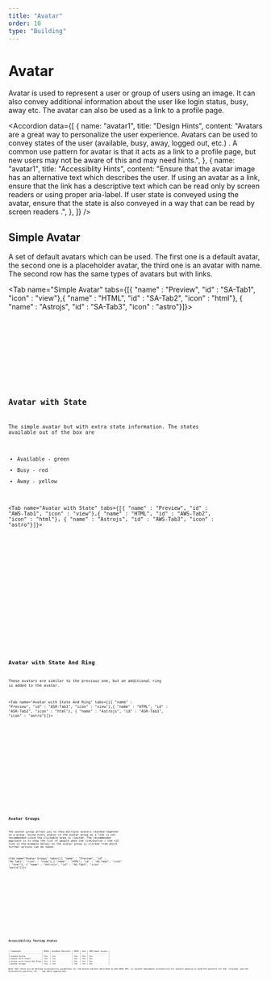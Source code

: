 ```yaml
---
title: "Avatar"
order: 10
type: "Building"
---
```



# Avatar

Avatar is used to represent a user or group of users using an image. It can also convey additional information about the user like login status, busy, away etc. The avatar can also be used as a link to a profile page.

<Accordion
  data={[
    {
      name: "avatar1",
      title: "Design Hints",
      content:
        "Avatars are a great way to personalize the user experience. Avatars can be used to convey states of the user (available, busy, away, logged out, etc.) . A common use pattern for avatar is that it acts as a link to a profile page, but new users may not be aware of this and may need hints.",
    },
    {
      name: "avatar1",
      title: "Accessiblity Hints",
      content:
        "Ensure that the avatar image has an alternative text which describes the user. If using an avatar as a link, ensure that the link has a descriptive text which can be read only by screen readers or using proper aria-label. If user state is conveyed using the avatar, ensure that the state is also conveyed in a way that can be read by screen readers .",
    },
  ]}
/>



## Simple Avatar

A set of default avatars which can be used. The first one is a default avatar, the second one is a placeholder avatar, the third one is an avatar with name. The second row has the same types of avatars but with links.

<Tab name="Simple Avatar" tabs={[{ "name" : "Preview", "id" : "SA-Tab1", "icon" : "view"},{ "name" : "HTML", "id" : "SA-Tab2", "icon" : "html"}, { "name" : "Astrojs", "id" : "SA-Tab3", "icon" : "astro"}]}>

<section
  id="SA-Tab1-panel"
  aria-labelledby="SA-Tab1"
  role="tabpanel"
  data-role="tabpanel">
  <div class="grid justify-center  p-6 w-full">
    <Avatar />
  </div>
</section>

<section id ="SA-Tab2-panel" role="tabpanel" data-role="tabpanel" aria-labelledby="SA-Tab2" class="hidden">

<Code
  code={AvatarCode}
  lang="html"
  wrap="true"
  data-pagefind-ignore
/>

</section>

<section id ="SA-Tab3-panel" role="tabpanel" data-role="tabpanel" aria-labelledby="SA-Tab3" class="hidden">

<Code
  code={AvatarCodeAstro}
  lang="astro"
  title="Avatar.astro"
  wrap="true"
  data-pagefind-ignore
/>

</section>

</Tab>

## Avatar with State

The simple avatar but with extra state information. The states available out of the box are

- Available - green
- Busy - red
- Away - yellow

<Tab name="Avatar with State" tabs={[{ "name" : "Preview", "id" : "AWS-Tab1", "icon" : "view"},{ "name" : "HTML", "id" : "AWS-Tab2", "icon" : "html"}, { "name" : "Astrojs", "id" : "AWS-Tab3", "icon" : "astro"}]}>

<section
  id="AWS-Tab1-panel"
  aria-labelledby="AWS-Tab1"
  role="tabpanel"
  data-role="tabpanel">
  <div class="grid justify-center  p-6">
    <AvatarWithState />
  </div>
</section>

<section id ="AWS-Tab2-panel" role="tabpanel" data-role="tabpanel" aria-labelledby="AWS-Tab2" class="hidden">

<Code
  code={AvatarWithStateCode}
  lang="html"
  wrap="true"
  data-pagefind-ignore
/>

</section>

<section id ="AWS-Tab3-panel" role="tabpanel" data-role="tabpanel" aria-labelledby="AWS-Tab3" class="hidden">

<Code
  code={AvatarWithStateCodeAstro}
  lang="astro"
  title="AvatarWithState.astro"
  wrap="true"
  data-pagefind-ignore
/>

</section>

</Tab>

## Avatar with State And Ring

These avatars are similar to the previous one, but an additional ring is added to the avatar.

<Tab name="Avatar with State And Ring" tabs={[{ "name" : "Preview", "id" : "ASR-Tab1", "icon" : "view"},{ "name" : "HTML", "id" : "ASR-Tab2", "icon" : "html"}, { "name" : "Astrojs", "id" : "ASR-Tab3", "icon" : "astro"}]}>

<section
  id="ASR-Tab1-panel"
  aria-labelledby="ASR-Tab1"
  role="tabpanel"
  data-role="tabpanel">
  <div class="grid justify-center  p-6">
    <AvatarWithRing />
  </div>
</section>

<section id ="ASR-Tab2-panel" role="tabpanel" data-role="tabpanel" aria-labelledby="ASR-Tab2" class="hidden">

<Code
  code={AvatarWithRingCode}
  lang="html"
  wrap="true"
  data-pagefind-ignore
/>

</section>

<section id ="ASR-Tab3-panel" role="tabpanel" data-role="tabpanel" aria-labelledby="ASR-Tab3" class="hidden">

<Code
  code={AvatarWithRingCodeAstro}
  lang="astro"
  title="AvatarWithState.astro"
  wrap="true"
  data-pagefind-ignore
/>

</section>

</Tab>


## Avatar Groups

The avatar group allows you to show multiple avatars stacked together in a group. Using every avatar in the avatar group as a link is not recommended since the clickable area is limited. The recommended approach is to show the list of people when the link/button ( the +22 link in the example below) on the avatar group is clicked from which further actions can be taken.

<Tab name="Avatar Groups" tabs={[{ "name" : "Preview", "id" : "AG-Tab1", "icon" : "view"},{ "name" : "HTML", "id" : "AG-Tab2", "icon" : "html"}, { "name" : "Astrojs", "id" : "AG-Tab3", "icon" : "astro"}]}>

<section
  id="AG-Tab1-panel"
  aria-labelledby="AG-Tab1"
  role="tabpanel"
  data-role="tabpanel">
  <div class="grid justify-center  p-6">
    <AvatarGroup />
  </div>
</section>

<section id ="AG-Tab2-panel" role="tabpanel" data-role="tabpanel" aria-labelledby="AG-Tab2" class="hidden">

<Code
  code={AvatarGroupCode}
  lang="html"
  wrap="true"
  data-pagefind-ignore
/>

</section>

<section id ="AG-Tab3-panel" role="tabpanel" data-role="tabpanel" aria-labelledby="AG-Tab3" class="hidden">

<Code
  code={AvatarGroupCodeAstro}
  lang="astro"
  title="AvatarWithState.astro"
  wrap="true"
  data-pagefind-ignore
/>

</section>

</Tab>

## Accessibility Testing Status
<TableWrapper>
| Component                  | NVDA | Windows Narrator | WAVE | Axe | IBM Equal Access |
| -------------------------- | ---- | ---------------- | ---- | --- | ---------------- |
| Simple Avatar              | Yes  | Yes              | Yes  | Yes | Yes              |
| Avatar with State          | Yes  | Yes              | Yes  | Yes | Yes              |
| Avatar with State And Ring | Yes  | Yes              | Yes  | Yes | Yes              |
| Avatar Groups              | Yes  | Yes              | Yes  | Yes | Yes              |
</TableWrapper>
Note that there are no defined accessibility guidelines for the avatar pattern described by WAI-ARIA APG, so ravixUI implements accessbility for avatars keeping in mind the patterns for the `role=img` and the accessbility patterns for `<a>` tag where appropriate.
